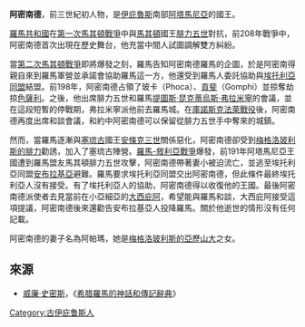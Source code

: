 '''阿密南德'''，前三世紀初人物，是[[伊庇魯斯_(地區)|伊庇魯斯]]南部[[阿塔馬尼亞|阿塔馬尼亞]]的國王。

[[羅馬共和國|羅馬共和國]]在[[第一次馬其頓戰爭|第一次馬其頓戰爭]]中與[[馬其頓王國|馬其頓]]國王[[腓力五世_(馬其頓)|腓力五世]]對抗，前208年戰爭中，阿密南德首次出現在歷史舞台，他充當中間人試圖調解雙方糾紛。

當[[第二次馬其頓戰爭|第二次馬其頓戰爭]]即將爆發之刻，羅馬告知阿密南德羅馬的企圖，於是阿密南得親自來到羅馬軍營並承諾會協助羅馬這一方，他還受到羅馬人委託協助與[[埃托利亞同盟|埃托利亞同盟]]結盟。前198年，阿密南德占領了玻卡（Phoca）、[[貢斐|貢斐]]（Gomphi）並掠奪劫掠[[色薩利|色薩利]]。之後，他出席腓力五世和羅馬[[提圖斯·昆克蒂烏斯·弗拉米寧|提圖斯·昆克蒂烏斯·弗拉米寧]]的會議，並在這段短暫的停戰期，弗拉米寧派他前去羅馬城。在[[庫諾斯克法萊戰役|庫諾斯克法萊戰役]]後，阿密南德再度出席和談會議，和約中阿密南德可以保留從腓力五世手中奪來的城鎮。

然而，當羅馬逐漸與[[塞琉古帝國|塞琉古]]國王[[安條克三世|安條克三世]]關係惡化，阿密南德卻受到[[梅格洛玻利斯的腓力|梅格洛玻利斯的腓力]]勸誘，加入了塞琉古陣營。[[羅馬-敘利亞戰爭|羅馬-敘利亞戰爭]]爆發，前191年阿塔馬尼亞王國遭到羅馬盟友馬其頓腓力五世攻擊，阿密南德帶著妻小被迫流亡，並逃至埃托利亞同盟[[安布拉基亞|安布拉基亞]]避難。羅馬要求埃托利亞同盟交出阿密南德，但此條件最終埃托利亞人沒有接受。有了埃托利亞人的協助，阿密南德得以收復他的王國。最後阿密南德派使者去見當前在小亞細亞的[[大西庇阿|大西庇阿]]，希望能與羅馬和談，大西庇阿接受這項提議，阿密南德後來還勸告安布拉基亞人投降羅馬。關於他逝世的情形沒有任何記載。

阿密南德的妻子名為阿帕瑪，她是[[梅格洛玻利斯的亞歷山大|梅格洛玻利斯的亞歷山大]]之女。

==來源==
*[[威廉·史密斯_(辭典編纂者)|威廉·史密斯]]，《[[希腊羅馬的神話和傳記辭典|希腊羅馬的神話和傳記辭典]]》

[[Category:古伊庇鲁斯人|Category:古伊庇鲁斯人]]